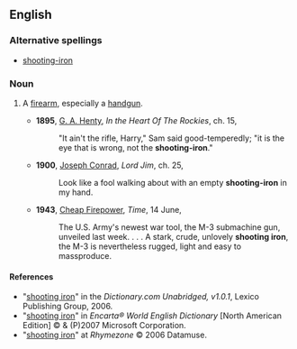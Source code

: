 ==English==

===Alternative spellings===
* [[shooting-iron]]

===Noun===
{{en-noun|sg=[[shooting]] [[iron]]}}

# {{context|mainly US|idiom|dated}} A [[firearm]], especially a [[handgun]].
#*'''1895''', [[w:G._A._Henty|G. A. Henty]], ''In the Heart Of The Rockies'', ch. 15, 
#*:"It ain't the rifle, Harry," Sam said good-temperedly; "it is the eye that is wrong, not the '''shooting-iron'''."
#*'''1900''', [[w:Joseph_Conrad|Joseph Conrad]], ''Lord Jim'', ch. 25,
#*:Look like a fool walking about with an empty '''shooting-iron''' in my hand.
#*'''1943''', [http://www.time.com/time/magazine/article/0,9171,851796,00.html Cheap Firepower], ''Time'', 14 June,
#*:The U.S. Army's newest war tool, the M-3 submachine gun, unveiled last week. . . . A stark, crude, unlovely '''shooting iron''', the M-3 is nevertheless rugged, light and easy to massproduce.

====References====
*"[http://dictionary.reference.com/search?r=2&q=shooting%20iron shooting iron]" in the ''Dictionary.com Unabridged, v1.0.1'', Lexico Publishing Group, 2006.
*"[http://encarta.msn.com/dictionary_/shooting_iron.html shooting iron]" in ''Encarta® World English Dictionary'' [North American Edition] © & (P)2007 Microsoft Corporation.
*"[http://www.rhymezone.com/r/rhyme.cgi?Word=shooting_iron shooting iron]" at ''Rhymezone'' © 2006 Datamuse.
